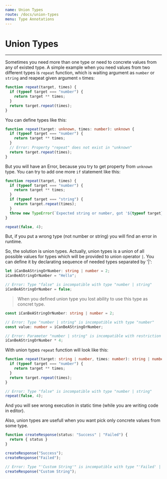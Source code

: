 ```yaml
---
name: Union Types
route: /docs/union-types
menu: Type Annotations
---
```


# Union Types
---------------------

Sometimes you need more than one type or need to concrete values from any of existed type. A simple example when you need values from two different types is `repeat` function, which is waiting argument as `number` or `string` and reapeat given argument `n` times:

```typescript
function repeat(target, times) {
  if (typeof target === "number") {
    return target ** times;
  }
  return target.repeat(times);
}
```

You can define types like this:

```typescript
function repeat(target: unknown, times: number): unknown {
  if (typeof target === "number") {
    return target ** times;
  }
  // Error: Property "repeat" does not exist in "unknown"
  return target.repeat(times); 
}
```

But you will have an Error, because you try to get property from `unknown` type.
You can try to add one more `if` statement like this:

```typescript
function repeat(target, times) {
  if (typeof target === "number") {
    return target ** times;
  }
  if (typeof target === "string") {
    return target.repeat(times);
  }
  throw new TypeError(`Expected string or number, got '${typeof target}'.`);
} 

repeat(false, 4);
```

But, if you put a wrong type (not number or string) you will find an error in runtime.

So, the solution is union types. Actually, union types is a union of all possible values for types which will be provided to union operator `|`. You can define it by declarating sequence of needed types separated by '|':

```typescript
let iCanBeAStringOrNumber: string | number = 2;
iCanBeAStringOrNumber = "Hello";

// Error: Type "false" is incompatible with type "number | string"
iCanBeAStringOrNumber = false;
```

> When you defined union type you lost ability to use this type as concret type.
```typescript
const iCanBeAStringOrNumber: string | number = 2;

// Error: Type "number | string" is incompatible with type "number"
const value: number = iCanBeAStringOrNumber;

// Error: Parameter "number | string" is incompatible with restriction "bigint | number"
iCanBeAStringOrNumber * 4;
```

With union types `repeat` function will look like this:

```typescript
function repeat(target: string | number, times: number): string | number {
  if (typeof target === "number") {
    return target ** times;
  }
  return target.repeat(times);
} 

// Error: Type "false" is incompatible with type "number | string"
repeat(false, 4);
```

And you will see wrong execution in static time (while you are writing code in editor).

Also, union types are usefull when you want pick only concrete values from some type.

```typescript
function createResponse(status: "Success" | "Failed") {
  return { status }
}

createResponse("Success");
createResponse("Failed");

// Error: Type "'Custom String'" is incompatible with type "'Failed' | 'Success'"
createResponse("Custom String");
```
